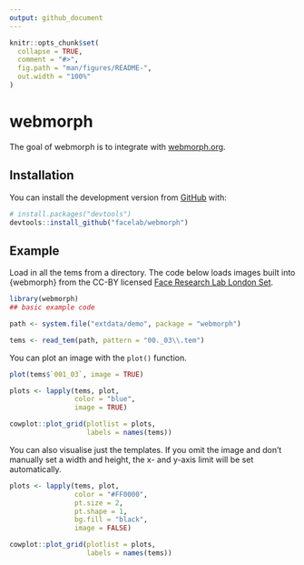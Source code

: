 ```yaml
---
output: github_document
---
```


<!-- README.md is generated from README.Rmd. Please edit that file -->

```r
knitr::opts_chunk$set(
  collapse = TRUE,
  comment = "#>",
  fig.path = "man/figures/README-",
  out.width = "100%"
)
```

# webmorph

<!-- badges: start -->
<!-- badges: end -->

The goal of webmorph is to integrate with [webmorph.org](https://webmorph.org).

## Installation

You can install the development version from [GitHub](https://github.com/) with:

``` r
# install.packages("devtools")
devtools::install_github("facelab/webmorph")
```
## Example

Load in all the tems from a directory. The code below loads images built into {webmorph} from the CC-BY licensed [Face Research Lab London Set](https://doi.org/10.6084/m9.figshare.5047666.v3).

```r
library(webmorph)
## basic example code

path <- system.file("extdata/demo", package = "webmorph")

tems <- read_tem(path, pattern = "00._03\\.tem")
```

You can plot an image with the `plot()` function.

```r
plot(tems$`001_03`, image = TRUE)
```


```r
plots <- lapply(tems, plot, 
                color = "blue",
                image = TRUE)

cowplot::plot_grid(plotlist = plots,
                   labels = names(tems))
```


You can also visualise just the templates. If you omit the image and don't manually set a width and height, the x- and y-axis limit will be set automatically.

```r
plots <- lapply(tems, plot, 
                color = "#FF0000",
                pt.size = 2,
                pt.shape = 1,
                bg.fill = "black",
                image = FALSE)

cowplot::plot_grid(plotlist = plots,
                   labels = names(tems))
```
